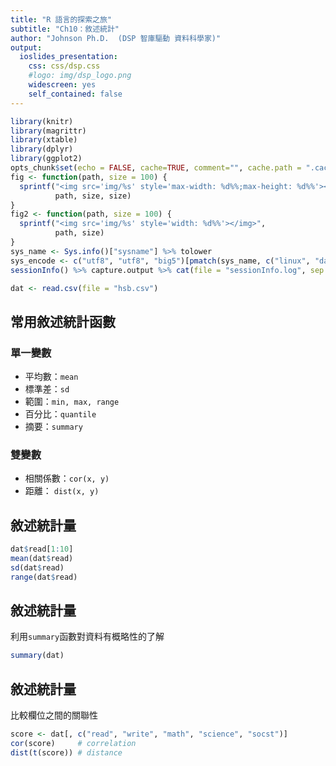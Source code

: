 ```yaml
---
title: "R 語言的探索之旅"
subtitle: "Ch10：敘述統計"
author: "Johnson Ph.D.  (DSP 智庫驅動 資料科學家)"
output:
  ioslides_presentation:
    css: css/dsp.css
    #logo: img/dsp_logo.png
    widescreen: yes
    self_contained: false
---
```

```r
library(knitr)
library(magrittr)
library(xtable)
library(dplyr)
library(ggplot2)
opts_chunk$set(echo = FALSE, cache=TRUE, comment="", cache.path = ".cache-EDA/")
fig <- function(path, size = 100) {
  sprintf("<img src='img/%s' style='max-width: %d%%;max-height: %d%%'></img>", 
          path, size, size)
}
fig2 <- function(path, size = 100) {
  sprintf("<img src='img/%s' style='width: %d%%'></img>", 
          path, size)
}
sys_name <- Sys.info()["sysname"] %>% tolower
sys_encode <- c("utf8", "utf8", "big5")[pmatch(sys_name, c("linux", "darwin", "windows"))]
sessionInfo() %>% capture.output %>% cat(file = "sessionInfo.log", sep = "\n")
```
```r
dat <- read.csv(file = "hsb.csv")
```

## 常用敘述統計函數
### 單一變數
- 平均數：`mean`
- 標準差：`sd`
- 範圍：`min, max, range`
- 百分比：`quantile`
- 摘要：`summary`

### 雙變數
- 相關係數：`cor(x, y)`
- 距離： `dist(x, y)`

## 敘述統計量
```r
dat$read[1:10]
mean(dat$read)
sd(dat$read)
range(dat$read)
```

## 敘述統計量 {.smaller}
利用`summary`函數對資料有概略性的了解
```r
summary(dat)
```

## 敘述統計量 {.smaller}
比較欄位之間的關聯性
```r
score <- dat[, c("read", "write", "math", "science", "socst")]
cor(score)     # correlation
dist(t(score)) # distance
```

